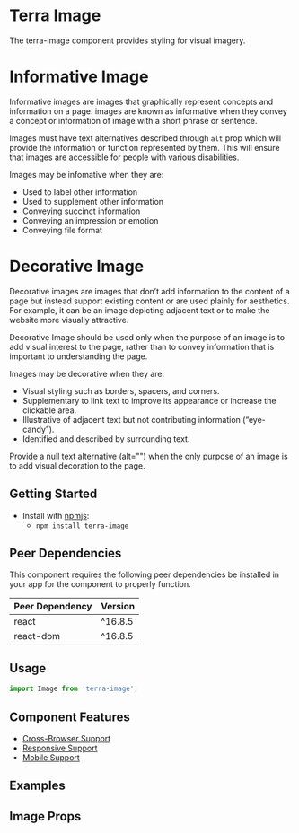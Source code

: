 


<Badge />

# Terra Image

The terra-image component provides styling for visual imagery.


# Informative Image

Informative images are images that graphically represent concepts and information on a page. images are known as informative when they convey a concept or information of image with a short phrase or sentence.

Images must have text alternatives described through `alt` prop which will provide the information or function represented by them. This will ensure that images are accessible for people with various disabilities.

Images may be infomative when they are:
- Used to label other information
- Used to supplement other information
- Conveying succinct information
- Conveying an impression or emotion
- Conveying file format


# Decorative Image

Decorative images are images that don’t add information to the content of a page but instead support existing content or are used plainly for aesthetics. For example, it can be an image depicting adjacent text or to make the website more visually attractive.

Decorative Image should be used only when the purpose of an image is to add visual interest to the page, rather than to convey information that is important to understanding the page.

Images may be decorative when they are:
- Visual styling such as borders, spacers, and corners.
- Supplementary to link text to improve its appearance or increase the clickable area.
- Illustrative of adjacent text but not contributing information (“eye-candy”).
- Identified and described by surrounding text.


Provide a null text alternative (alt="") when the only purpose of an image is to add visual decoration to the page.

## Getting Started

- Install with [npmjs](https://www.npmjs.com):
  - `npm install terra-image`

<!-- AUTO-GENERATED-CONTENT:START Peer Dependencies -->
## Peer Dependencies

This component requires the following peer dependencies be installed in your app for the component to properly function.

| Peer Dependency | Version |
|-|-|
| react | ^16.8.5 |
| react-dom | ^16.8.5 |

<!-- AUTO-GENERATED-CONTENT:END -->

## Usage

```jsx
import Image from 'terra-image';
```

## Component Features
* [Cross-Browser Support](https://engineering.cerner.com/terra-ui/about/terra-ui/component-standards#cross-browser-support)
* [Responsive Support](https://engineering.cerner.com/terra-ui/about/terra-ui/component-standards#responsive-support)
* [Mobile Support](https://engineering.cerner.com/terra-ui/about/terra-ui/component-standards#mobile-support)

## Examples
<ImageDefault />
<ImageFit />
<DecorativeImage />
<InformativeImage />

## Image Props
<ImagePropsTable />
